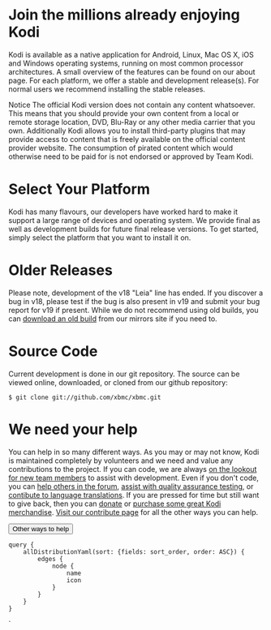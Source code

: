
<MetadataHeader title="Download" />

# Join the millions already enjoying Kodi

Kodi is available as a native application for Android, Linux, Mac OS X, iOS and Windows operating systems, running on most common processor architectures. A small overview of the features can be found on our about page. For each platform, we offer a stable and development release(s). For normal users we recommend installing the stable releases.

<Card>
  <CardTitle>Notice</CardTitle>
  <CardBody>The official Kodi version does not contain any content whatsoever. This means that you should provide your own content from a local or remote storage location, DVD, Blu-Ray or any other media carrier that you own. Additionally Kodi allows you to install third-party plugins that may provide access to content that is freely available on the official content provider website. The consumption of pirated content which would otherwise need to be paid for is not endorsed or approved by Team Kodi.</CardBody>
</Card>

# Select Your Platform

Kodi has many flavours, our developers have worked hard to make it support a large range of devices and operating system. We provide final as well as development builds for future final release versions. To get started, simply select the platform that you want to install it on.

<DownloadList items={props.data.allDistributionYaml.edges} />

# Older Releases

Please note, development of the v18 "Leia" line has ended. If you discover a bug in v18, please test if the bug is also present in v19 and submit your bug report for v19 if present. While we do not recommend using old builds, you can [download an old build](http://mirrors.kodi.tv/releases/) from our mirrors site if you need to.

# Source Code

Current development is done in our git repository. The source can be viewed online, downloaded, or cloned from our github repository:

`$ git clone git://github.com/xbmc/xbmc.git`

# We need your help

You can help in so many different ways. As you may or may not know, Kodi is maintained completely by volunteers and we need and value any contributions to the project. If you can code, we are always [on the lookout for new team members](/contribute/developers) to assist with development. Even if you don't code, you can [help others in the forum](https://forum.kodi.tv/), [assist with quality assurance testing](https://kodi.wiki/view/HOW-TO:Help_with_quality_assurance_testing), or [contibute to language translations](https://kodi.wiki/view/Translation_System). If you are pressed for time but still want to give back, then you can [donate](/donate) or [purchase some great Kodi merchandise](/store). [Visit our contribute page](/contribute) for all the other ways you can help.

<Button variant="link" component="a" href="/contribute" isLarge>Other ways to help <ArrowRightIcon/></Button>



    query {
        allDistributionYaml(sort: {fields: sort_order, order: ASC}) {
            edges {
                node {
                    name
                    icon
                }
            }
        }
    }
`